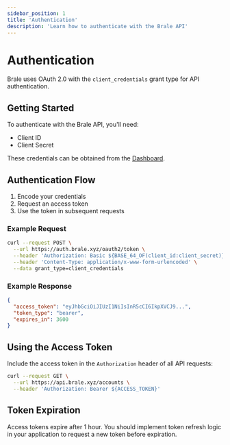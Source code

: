 ```yaml
---
sidebar_position: 1
title: 'Authentication'
description: 'Learn how to authenticate with the Brale API'
---
```


# Authentication

Brale uses OAuth 2.0 with the `client_credentials` grant type for API authentication.

## Getting Started

To authenticate with the Brale API, you'll need:

- Client ID
- Client Secret

These credentials can be obtained from the [Dashboard](https://app.brale.xyz/settings?tab=api).

## Authentication Flow

1. Encode your credentials
2. Request an access token
3. Use the token in subsequent requests

### Example Request

```bash
curl --request POST \
  --url https://auth.brale.xyz/oauth2/token \
  --header 'Authorization: Basic ${BASE_64_OF(client_id:client_secret)}' \
  --header 'Content-Type: application/x-www-form-urlencoded' \
  --data grant_type=client_credentials
```

### Example Response

```json
{
  "access_token": "eyJhbGciOiJIUzI1NiIsInR5cCI6IkpXVCJ9...",
  "token_type": "bearer",
  "expires_in": 3600
}
```

## Using the Access Token

Include the access token in the `Authorization` header of all API requests:

```bash
curl --request GET \
  --url https://api.brale.xyz/accounts \
  --header 'Authorization: Bearer ${ACCESS_TOKEN}'
```

## Token Expiration

Access tokens expire after 1 hour. You should implement token refresh logic in your application to request a new token before expiration.
